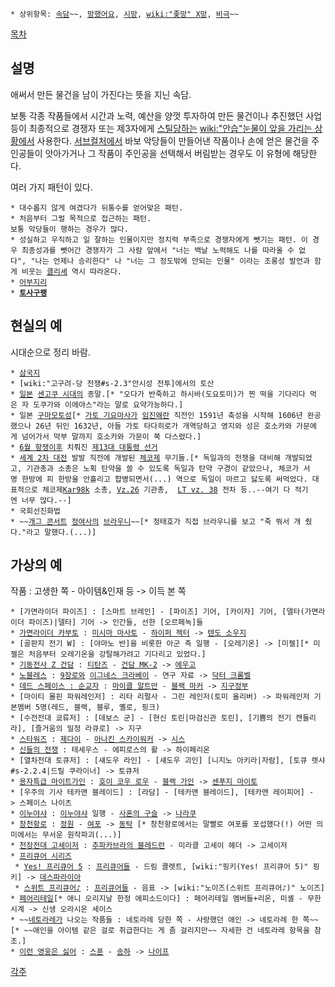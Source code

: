  * 상위항목: [[속담]]~~, [[망했어요]], [[시망]], [[wiki:"좆망" X망]], [[비극]]~~

[[목차]]
== 설명 ==
애써서 만든 물건을 남이 가진다는 뜻을 지닌 속담.

보통 각종 작품들에서 시간과 노력, 예산을 양껏 투자하여 만든 물건이나 추진했던 사업 등이 최종적으로 경쟁자 또는 제3자에게 [[스틸]]당하는 [[wiki:"안습"눈물이 앞을 가리는 상황]]에서 사용한다. [[서브컬처]]에서 바보 악당들이 만들어낸 작품이나 손에 얻은 물건을 주인공들이 앗아가거나 그 작품이 주인공을 선택해서 버림받는 경우도 이 유형에 해당한다.

여러 가지 패턴이 있다.

 * 대수롭지 않게 여겼다가 뒤통수를 얻어맞은 패턴.
 * 처음부터 그럴 목적으로 접근하는 패턴.
 보통 악당들이 행하는 경우가 많다.
 * 성실하고 우직하고 일 잘하는 인물이지만 정치력 부족으로 경쟁자에게 뺏기는 패턴. 이 경우 최종성과를 뺏어간 경쟁자가 그 사람 앞에서 "너는 백날 노력해도 나를 따라올 수 없다", "나는 언제나 승리한다" 나 "너는 그 정도밖에 안되는 인물" 이라는 조롱성 발언과 함게 비웃는 [[클리셰]] 역시 따라온다.
 * [[어부지리]]
 * '''[[토사구팽]]'''

== 현실의 예 ==
시대순으로 정리 바람.
 * [[삼국지]]
 * [wiki:"고구려-당 전쟁#s-2.3"안시성 전투]에서의 토산
 * [[일본]] [[센고쿠 시대]]의 종말.[* "오다가 반죽하고 하시바(도요토미)가 찐 떡을 기다리다 먹은 자 도쿠가와 이에야스"라는 말로 요약가능하다.]
 * 일본 [[구마모토]]성[* [[가토 기요마사]]가 [[임진왜란]] 직전인 1591년 축성을 시작해 1606년 완공했으나 26년 뒤인 1632년, 아들 가토 타다히로가 개역당하고 영지와 성은 호소카와 가문에게 넘어가서 막부 말까지 호소카와 가문이 쭉 다스렸다.]
 * [[6월 항쟁]]이후 치뤄진 [[제13대 대통령 선거]]
 * [[세계 2차 대전]] 발발 직전에 개발된 [[체코]]제 무기들.[* 독일과의 전쟁을 대비해 개발되었고, 기관총과 소총은 노획 탄약을 쓸 수 있도록 독일과 탄약 구경이 같았으나, 체코가 서명 한방에 피 한방울 안흘리고 합병되면서(...) 역으로 독일이 마르고 닳도록 써먹었다. 대표적으로 체코제[[Kar98k]] 소총, [[Vz.26]] 기관총,  [[LT vz. 38]] 전차 등..--여기 다 적기엔 너무 많다.--]
 * 국회선진화법
 * ~~[[개그 콘서트]] [[정여사]]의 [[브라우니]]~~[* 정태호가 직접 브라우니를 보고 "죽 쒀서 개 줬다."라고 말했다.(...)]

== 가상의 예 ==
작품 : 고생한 쪽 - 아이템&인재 등 -> 이득 본 쪽
 * [가면라이더 파이즈] : [스마트 브레인] - [파이즈] 기어, [카이자] 기어, [델타(가면라이더 파이즈)|델타] 기어 -> 인간들, 선한 [오르페녹]들
 * [[가면라이더 카부토]] : [[미시마 마사토]] - [[하이퍼 젝터]] -> [[텐도 소우지]]
 * [골판지 전기 W] : [야마노 반]을 비롯한 아군 측 일행 - [오레기온] -> [미젤][* 미젤은 처음부터 오레기온을 강탈해가려고 기다리고 있었다.]
 * [[기동전사 Z 건담]] : [[티탄즈]] - [[건담 MK-2]] -> [[에우고]]
 * [[노블레스(웹툰)|노블레스]] : [[9장로]]와 [[이그네스 크라베이]] - 연구 자료 -> [[닥터 크롬벨]]
 * [[데드 스페이스 : 순교자]] : [[마이클 알트만]] - [[블랙 마커]] -> [[지구정부]]
 * [마이티 몰핀 파워레인저] : 리타 리펄사 - 그린 레인저(토미 올리버) -> 파워레인저 기본멤버 5명(레드, 블랙, 블루, 옐로, 핑크)
 * [수전전대 쿄류저] : [데보스 군] - [현신 토린|마검신관 토린], [기쁨의 전기 캔들리라], [즐거움의 밀정 라큐로] -> 지구
 * [[스타워즈]] : [[제다이]] - [[아나킨 스카이워커]] -> [[시스]]
 * [[신들의 전쟁]] : 테세우스 - 에피로스의 활 -> 하이페리온
 * [열차전대 토큐저] : [섀도우 라인] - [섀도우 괴인] [니지노 아키라|자람], [토큐 렛샤#s-2.2.4|드릴 쿠라이너] -> 토큐저
 * [[용자특급 마이트가인]] : [[호이 코우 로우]] - [[블랙 가인]] -> [[센푸지 마이토]]
 * [우주의 기사 테카맨 블레이드] : [라담] - [테카맨 블레이드], [테카맨 레이피어] -> 스페이스 나이츠
 * [[이누야샤]] : [[이누야샤]] 일행 - [[사혼의 구슬]] -> [[나라쿠]]
 * [[창천항로]] : [[정원]] - [[여포]] -> [[동탁]] [* 창천항로에서는 말빨로 여포를 포섭했다(!) 어떤 의미에서는 무서운 원작파괴(...)]
 * [[천장전대 고세이저]] : [[추파카브라의 블레드런]] - 미라클 고세이 헤더 -> 고세이저
 * [[프리큐어 시리즈]]
  * [[Yes! 프리큐어 5]] : [[프리큐어]]들 - 드림 콜렛트, [wiki:"핑키(Yes! 프리큐어 5)" 핑키] -> [[데스파라이아]]
  * [[스위트 프리큐어♪]] : [[프리큐어]]들 - 음표 -> [wiki:"노이즈(스위트 프리큐어♪)" 노이즈]
 * [[페어리테일]][* 애니 오리지날 한정 에피소드이다] : 페어리테일 멤버들+리온, 미셸 - 무한시계 -> 신생 오라시온 세이스
 * ~~[[네토라레]]가 나오는 작품들 : 네토라레 당한 쪽 - 사랑했던 애인 -> 네토라레 한 쪽~~[* ~~애인을 아이템 같은 걸로 취급한다는 게 좀 걸리지만~~ 자세한 건 네토라레 항목을 참조.]
 * [[이런 영웅은 싫어|이런 영웅은 싫어]] : [[SPOON|스푼]] - [[송하|송하]] -> [[KNIFE|나이프]]

[[각주]]
